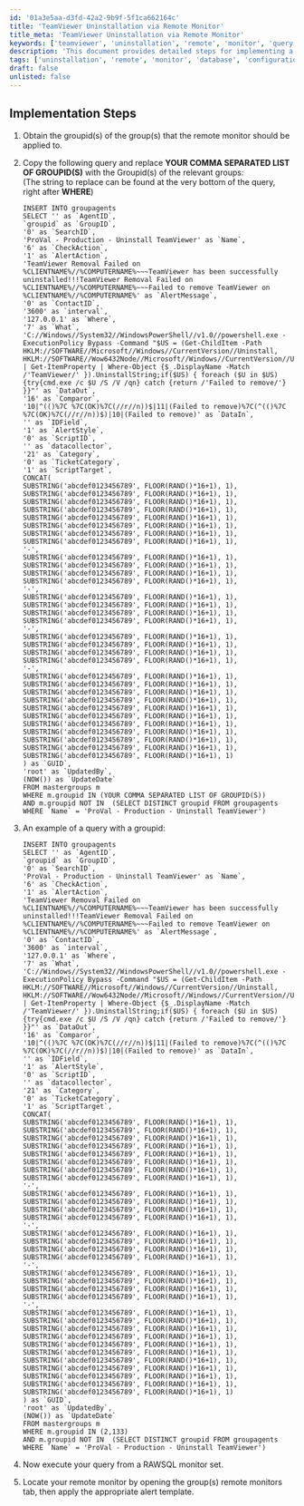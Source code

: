 ```yaml
---
id: '01a3e5aa-d3fd-42a2-9b9f-5f1ca662164c'
title: 'TeamViewer Uninstallation via Remote Monitor'
title_meta: 'TeamViewer Uninstallation via Remote Monitor'
keywords: ['teamviewer', 'uninstallation', 'remote', 'monitor', 'query']
description: 'This document provides detailed steps for implementing a remote monitor to uninstall TeamViewer from specified groups in ConnectWise Automate. It includes SQL query examples and instructions for execution.'
tags: ['uninstallation', 'remote', 'monitor', 'database', 'configuration']
draft: false
unlisted: false
---
```

## Implementation Steps

1. Obtain the groupid(s) of the group(s) that the remote monitor should be applied to.

2. Copy the following query and replace **YOUR COMMA SEPARATED LIST OF GROUPID(S)** with the Groupid(s) of the relevant groups:  
   (The string to replace can be found at the very bottom of the query, right after **WHERE**)

   ```
   INSERT INTO groupagents 
   SELECT '' as `AgentID`,
   `groupid` as `GroupID`,
   '0' as `SearchID`,
   'ProVal - Production - Uninstall TeamViewer' as `Name`,
   '6' as `CheckAction`,
   '1' as `AlertAction`,
   'TeamViewer Removal Failed on %CLIENTNAME%//%COMPUTERNAME%~~~TeamViewer has been successfully uninstalled!!!TeamViewer Removal Failed on %CLIENTNAME%//%COMPUTERNAME%~~~Failed to remove TeamViewer on %CLIENTNAME%//%COMPUTERNAME%' as `AlertMessage`,
   '0' as `ContactID`,
   '3600' as `interval`,
   '127.0.0.1' as `Where`,
   '7' as `What`,
   'C://Windows//System32//WindowsPowerShell//v1.0//powershell.exe -ExecutionPolicy Bypass -Command "$US = (Get-ChildItem -Path HKLM://SOFTWARE//Microsoft//Windows//CurrentVersion//Uninstall, HKLM://SOFTWARE//Wow6432Node//Microsoft//Windows//CurrentVersion//Uninstall | Get-ItemProperty | Where-Object {$_.DisplayName -Match /'TeamViewer/' }).UninstallString;if($US) { foreach ($U in $US) {try{cmd.exe /c $U /S /V /qn} catch {return /'Failed to remove/'} }}"' as `DataOut`,
   '16' as `Comparor`,
   '10|^(()%7C %7C(OK)%7C(//r//n))$|11|(Failed to remove)%7C(^(()%7C %7C(OK)%7C(//r//n))$)|10|(Failed to remove)' as `DataIn`,
   '' as `IDField`,
   '1' as `AlertStyle`,
   '0' as `ScriptID`,
   '' as `datacollector`,
   '21' as `Category`,
   '0' as `TicketCategory`,
   '1' as `ScriptTarget`,
   CONCAT(
   SUBSTRING('abcdef0123456789', FLOOR(RAND()*16+1), 1),
   SUBSTRING('abcdef0123456789', FLOOR(RAND()*16+1), 1),
   SUBSTRING('abcdef0123456789', FLOOR(RAND()*16+1), 1),
   SUBSTRING('abcdef0123456789', FLOOR(RAND()*16+1), 1),
   SUBSTRING('abcdef0123456789', FLOOR(RAND()*16+1), 1),
   SUBSTRING('abcdef0123456789', FLOOR(RAND()*16+1), 1),
   SUBSTRING('abcdef0123456789', FLOOR(RAND()*16+1), 1),
   SUBSTRING('abcdef0123456789', FLOOR(RAND()*16+1), 1),
   '-',
   SUBSTRING('abcdef0123456789', FLOOR(RAND()*16+1), 1),
   SUBSTRING('abcdef0123456789', FLOOR(RAND()*16+1), 1),
   SUBSTRING('abcdef0123456789', FLOOR(RAND()*16+1), 1),
   SUBSTRING('abcdef0123456789', FLOOR(RAND()*16+1), 1),
   '-',
   SUBSTRING('abcdef0123456789', FLOOR(RAND()*16+1), 1),
   SUBSTRING('abcdef0123456789', FLOOR(RAND()*16+1), 1),
   SUBSTRING('abcdef0123456789', FLOOR(RAND()*16+1), 1),
   SUBSTRING('abcdef0123456789', FLOOR(RAND()*16+1), 1),
   '-',
   SUBSTRING('abcdef0123456789', FLOOR(RAND()*16+1), 1),
   SUBSTRING('abcdef0123456789', FLOOR(RAND()*16+1), 1),
   SUBSTRING('abcdef0123456789', FLOOR(RAND()*16+1), 1),
   SUBSTRING('abcdef0123456789', FLOOR(RAND()*16+1), 1),
   '-',
   SUBSTRING('abcdef0123456789', FLOOR(RAND()*16+1), 1),
   SUBSTRING('abcdef0123456789', FLOOR(RAND()*16+1), 1),
   SUBSTRING('abcdef0123456789', FLOOR(RAND()*16+1), 1),
   SUBSTRING('abcdef0123456789', FLOOR(RAND()*16+1), 1),
   SUBSTRING('abcdef0123456789', FLOOR(RAND()*16+1), 1),
   SUBSTRING('abcdef0123456789', FLOOR(RAND()*16+1), 1),
   SUBSTRING('abcdef0123456789', FLOOR(RAND()*16+1), 1),
   SUBSTRING('abcdef0123456789', FLOOR(RAND()*16+1), 1),
   SUBSTRING('abcdef0123456789', FLOOR(RAND()*16+1), 1),
   SUBSTRING('abcdef0123456789', FLOOR(RAND()*16+1), 1),
   SUBSTRING('abcdef0123456789', FLOOR(RAND()*16+1), 1)
   ) as `GUID`,
   'root' as `UpdatedBy`,
   (NOW()) as `UpdateDate`
   FROM mastergroups m
   WHERE m.groupid IN (YOUR COMMA SEPARATED LIST OF GROUPID(S))
   AND m.groupid NOT IN  (SELECT DISTINCT groupid FROM groupagents WHERE `Name` = 'ProVal - Production - Uninstall TeamViewer')
   ```

3. An example of a query with a groupid:

   ```
   INSERT INTO groupagents 
   SELECT '' as `AgentID`,
   `groupid` as `GroupID`,
   '0' as `SearchID`,
   'ProVal - Production - Uninstall TeamViewer' as `Name`,
   '6' as `CheckAction`,
   '1' as `AlertAction`,
   'TeamViewer Removal Failed on %CLIENTNAME%//%COMPUTERNAME%~~~TeamViewer has been successfully uninstalled!!!TeamViewer Removal Failed on %CLIENTNAME%//%COMPUTERNAME%~~~Failed to remove TeamViewer on %CLIENTNAME%//%COMPUTERNAME%' as `AlertMessage`,
   '0' as `ContactID`,
   '3600' as `interval`,
   '127.0.0.1' as `Where`,
   '7' as `What`,
   'C://Windows//System32//WindowsPowerShell//v1.0//powershell.exe -ExecutionPolicy Bypass -Command "$US = (Get-ChildItem -Path HKLM://SOFTWARE//Microsoft//Windows//CurrentVersion//Uninstall, HKLM://SOFTWARE//Wow6432Node//Microsoft//Windows//CurrentVersion//Uninstall | Get-ItemProperty | Where-Object {$_.DisplayName -Match /'TeamViewer/' }).UninstallString;if($US) { foreach ($U in $US) {try{cmd.exe /c $U /S /V /qn} catch {return /'Failed to remove/'} }}"' as `DataOut`,
   '16' as `Comparor`,
   '10|^(()%7C %7C(OK)%7C(//r//n))$|11|(Failed to remove)%7C(^(()%7C %7C(OK)%7C(//r//n))$)|10|(Failed to remove)' as `DataIn`,
   '' as `IDField`,
   '1' as `AlertStyle`,
   '0' as `ScriptID`,
   '' as `datacollector`,
   '21' as `Category`,
   '0' as `TicketCategory`,
   '1' as `ScriptTarget`,
   CONCAT(
   SUBSTRING('abcdef0123456789', FLOOR(RAND()*16+1), 1),
   SUBSTRING('abcdef0123456789', FLOOR(RAND()*16+1), 1),
   SUBSTRING('abcdef0123456789', FLOOR(RAND()*16+1), 1),
   SUBSTRING('abcdef0123456789', FLOOR(RAND()*16+1), 1),
   SUBSTRING('abcdef0123456789', FLOOR(RAND()*16+1), 1),
   SUBSTRING('abcdef0123456789', FLOOR(RAND()*16+1), 1),
   SUBSTRING('abcdef0123456789', FLOOR(RAND()*16+1), 1),
   SUBSTRING('abcdef0123456789', FLOOR(RAND()*16+1), 1),
   '-',
   SUBSTRING('abcdef0123456789', FLOOR(RAND()*16+1), 1),
   SUBSTRING('abcdef0123456789', FLOOR(RAND()*16+1), 1),
   SUBSTRING('abcdef0123456789', FLOOR(RAND()*16+1), 1),
   SUBSTRING('abcdef0123456789', FLOOR(RAND()*16+1), 1),
   '-',
   SUBSTRING('abcdef0123456789', FLOOR(RAND()*16+1), 1),
   SUBSTRING('abcdef0123456789', FLOOR(RAND()*16+1), 1),
   SUBSTRING('abcdef0123456789', FLOOR(RAND()*16+1), 1),
   SUBSTRING('abcdef0123456789', FLOOR(RAND()*16+1), 1),
   '-',
   SUBSTRING('abcdef0123456789', FLOOR(RAND()*16+1), 1),
   SUBSTRING('abcdef0123456789', FLOOR(RAND()*16+1), 1),
   SUBSTRING('abcdef0123456789', FLOOR(RAND()*16+1), 1),
   SUBSTRING('abcdef0123456789', FLOOR(RAND()*16+1), 1),
   '-',
   SUBSTRING('abcdef0123456789', FLOOR(RAND()*16+1), 1),
   SUBSTRING('abcdef0123456789', FLOOR(RAND()*16+1), 1),
   SUBSTRING('abcdef0123456789', FLOOR(RAND()*16+1), 1),
   SUBSTRING('abcdef0123456789', FLOOR(RAND()*16+1), 1),
   SUBSTRING('abcdef0123456789', FLOOR(RAND()*16+1), 1),
   SUBSTRING('abcdef0123456789', FLOOR(RAND()*16+1), 1),
   SUBSTRING('abcdef0123456789', FLOOR(RAND()*16+1), 1),
   SUBSTRING('abcdef0123456789', FLOOR(RAND()*16+1), 1),
   SUBSTRING('abcdef0123456789', FLOOR(RAND()*16+1), 1),
   SUBSTRING('abcdef0123456789', FLOOR(RAND()*16+1), 1),
   SUBSTRING('abcdef0123456789', FLOOR(RAND()*16+1), 1)
   ) as `GUID`,
   'root' as `UpdatedBy`,
   (NOW()) as `UpdateDate`
   FROM mastergroups m
   WHERE m.groupid IN (2,133)
   AND m.groupid NOT IN  (SELECT DISTINCT groupid FROM groupagents WHERE `Name` = 'ProVal - Production - Uninstall TeamViewer')
   ```

4. Now execute your query from a RAWSQL monitor set.

5. Locate your remote monitor by opening the group(s) remote monitors tab, then apply the appropriate alert template.












